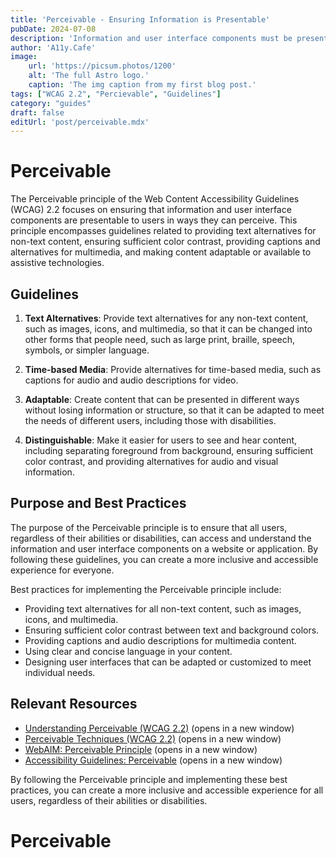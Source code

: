 ```yaml
---
title: 'Perceivable - Ensuring Information is Presentable'
pubDate: 2024-07-08
description: 'Information and user interface components must be presentable to users in ways they can perceive.'
author: 'A11y.Cafe'
image:
    url: 'https://picsum.photos/1200'
    alt: 'The full Astro logo.'
    caption: 'The img caption from my first blog post.'
tags: ["WCAG 2.2", "Percievable", "Guidelines"]
category: "guides"
draft: false
editUrl: 'post/perceivable.mdx'
---
```



# Perceivable

The Perceivable principle of the Web Content Accessibility Guidelines (WCAG) 2.2
focuses on ensuring that information and user interface components are
presentable to users in ways they can perceive. This principle encompasses
guidelines related to providing text alternatives for non-text content, ensuring
sufficient color contrast, providing captions and alternatives for multimedia,
and making content adaptable or available to assistive technologies.

## Guidelines

1. **Text Alternatives**: Provide text alternatives for any non-text content,
   such as images, icons, and multimedia, so that it can be changed into other
   forms that people need, such as large print, braille, speech, symbols, or
   simpler language.

2. **Time-based Media**: Provide alternatives for time-based media, such as
   captions for audio and audio descriptions for video.

3. **Adaptable**: Create content that can be presented in different ways without
   losing information or structure, so that it can be adapted to meet the needs
   of different users, including those with disabilities.

4. **Distinguishable**: Make it easier for users to see and hear content,
   including separating foreground from background, ensuring sufficient color
   contrast, and providing alternatives for audio and visual information.

## Purpose and Best Practices

The purpose of the Perceivable principle is to ensure that all users, regardless
of their abilities or disabilities, can access and understand the information
and user interface components on a website or application. By following these
guidelines, you can create a more inclusive and accessible experience for
everyone.

Best practices for implementing the Perceivable principle include:

- Providing text alternatives for all non-text content, such as images, icons,
  and multimedia.
- Ensuring sufficient color contrast between text and background colors.
- Providing captions and audio descriptions for multimedia content.
- Using clear and concise language in your content.
- Designing user interfaces that can be adapted or customized to meet individual
  needs.

## Relevant Resources

- [Understanding Perceivable (WCAG 2.2)](https://www.w3.org/WAI/WCAG22/Understanding/perceivable.html)
  (opens in a new window)
- [Perceivable Techniques (WCAG 2.2)](https://www.w3.org/WAI/WCAG22/Techniques/#perceivable)
  (opens in a new window)
- [WebAIM: Perceivable Principle](https://webaim.org/standards/wcag/perceivable)
  (opens in a new window)
- [Accessibility Guidelines: Perceivable](https://www.accessibility-guidelines.io/perceivable/)
  (opens in a new window)

By following the Perceivable principle and implementing these best practices,
you can create a more inclusive and accessible experience for all users,
regardless of their abilities or disabilities.

# Perceivable
